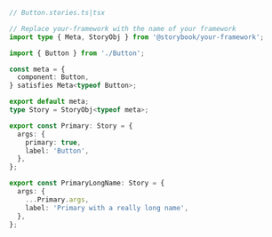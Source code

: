 ```ts
// Button.stories.ts|tsx

// Replace your-framework with the name of your framework
import type { Meta, StoryObj } from '@storybook/your-framework';

import { Button } from './Button';

const meta = {
  component: Button,
} satisfies Meta<typeof Button>;

export default meta;
type Story = StoryObj<typeof meta>;

export const Primary: Story = {
  args: {
    primary: true,
    label: 'Button',
  },
};

export const PrimaryLongName: Story = {
  args: {
    ...Primary.args,
    label: 'Primary with a really long name',
  },
};
```
